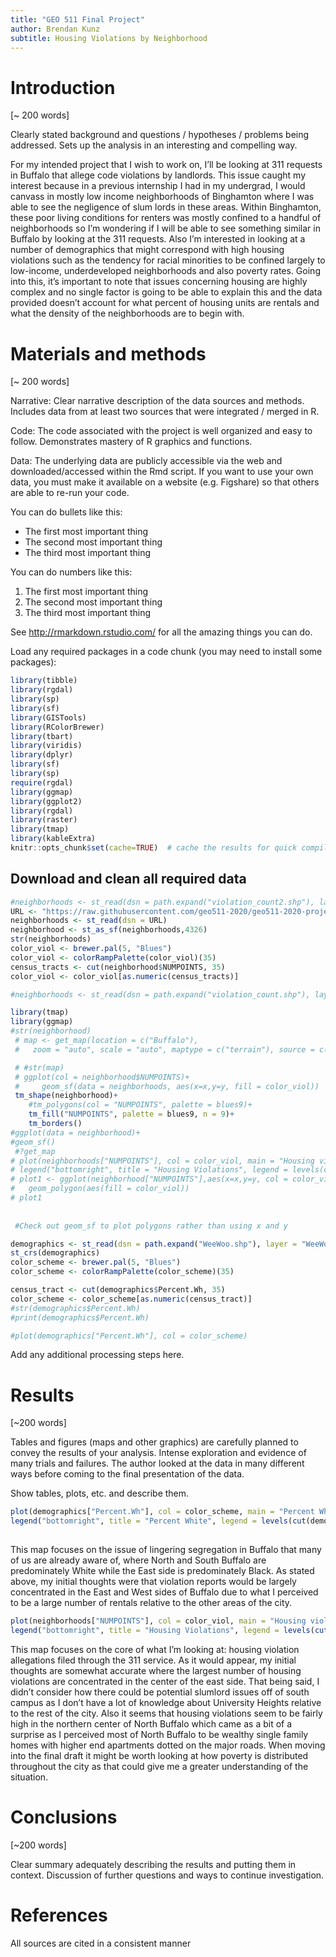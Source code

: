 ```yaml
---
title: "GEO 511 Final Project"
author: Brendan Kunz
subtitle: Housing Violations by Neighborhood 
---
```


# Introduction 

[~ 200 words]

Clearly stated background and questions / hypotheses / problems being addressed. Sets up the analysis in an interesting and compelling way.

For my intended project that I wish to work on, I’ll be looking at 311 requests in Buffalo that allege code violations by landlords. This issue caught my interest because in a previous internship I had in my undergrad, I would canvass in mostly low income neighborhoods of Binghamton where I was able to see the negligence of slum lords in these areas. Within Binghamton, these poor living conditions for renters was mostly confined to a handful of neighborhoods so I’m wondering if I will be able to see something similar in Buffalo by looking at the 311 requests. Also I’m interested in looking at a number of demographics that might correspond with high housing violations such as the tendency for racial minorities to be confined largely to low-income, underdeveloped neighborhoods and also poverty rates. Going into this, it’s important to note that issues concerning housing are highly complex and no single factor is going to be able to explain this and the data provided doesn’t account for what percent of housing units are rentals and what the density of the neighborhoods are to begin with.


# Materials and methods

[~ 200 words]

Narrative: Clear narrative description of the data sources and methods. Includes data from at least two sources that were integrated / merged in R.

Code: The code associated with the project is well organized and easy to follow. Demonstrates mastery of R graphics and functions.


Data: The underlying data are publicly accessible via the web and downloaded/accessed within the Rmd script. If you want to use your own data, you must make it available on a website (e.g. Figshare) so that others are able to re-run your code.

You can do bullets like this:

* The first most important thing
* The second most important thing
* The third most important thing 

You can do numbers like this:

1. The first most important thing
2. The second most important thing
3. The third most important thing

See [http://rmarkdown.rstudio.com/](http://rmarkdown.rstudio.com/) for all the amazing things you can do.


Load any required packages in a code chunk (you may need to install some packages):

```r
library(tibble)
library(rgdal)
library(sp)
library(sf)
library(GISTools)
library(RColorBrewer)
library(tbart)
library(viridis)
library(dplyr)
library(sf)
library(sp)
require(rgdal)
library(ggmap)
library(ggplot2)
library(rgdal)
library(raster)
library(tmap)
library(kableExtra)
knitr::opts_chunk$set(cache=TRUE)  # cache the results for quick compiling
```

## Download and clean all required data
```r
#neighborhoods <- st_read(dsn = path.expand("violation_count2.shp"), layer = "violation_count2")
URL <- "https://raw.githubusercontent.com/geo511-2020/geo511-2020-project-btkunz/master/violation_count3.geojson"
neighborhoods <- st_read(dsn = URL)
neighborhood <- st_as_sf(neighborhoods,4326)
str(neighborhoods)
color_viol <- brewer.pal(5, "Blues")
color_viol <- colorRampPalette(color_viol)(35)
census_tracts <- cut(neighborhood$NUMPOINTS, 35)
color_viol <- color_viol[as.numeric(census_tracts)]

#neighborhoods <- st_read(dsn = path.expand("violation_count.shp"), layer = "violation_count")

```

```r
library(tmap)
library(ggmap)
#str(neighborhood)
 # map <- get_map(location = c("Buffalo"),
 #   zoom = "auto", scale = "auto", maptype = c("terrain"), source = c("google"))

 # #str(map)
 # ggplot(col = neighborhood$NUMPOINTS)+
 #     geom_sf(data = neighborhoods, aes(x=x,y=y, fill = color_viol))
 tm_shape(neighborhood)+
    #tm_polygons(col = "NUMPOINTS", palette = blues9)+
    tm_fill("NUMPOINTS", palette = blues9, n = 9)+
    tm_borders()
#ggplot(data = neighborhood)+ 
#geom_sf()
 #?get_map
# plot(neighborhoods["NUMPOINTS"], col = color_viol, main = "Housing violation reports by neighborhood")
# legend("bottomright", title = "Housing Violations", legend = levels(cut(neighborhoods$NUMPOINTS, 5)), fill = color_viol) #ISSUE TO NOTE: it seems that the legend is uncooperative in matching the correct colors to the different values so whomever is peer reviewing this, do you have any suggestions?  
# plot1 <- ggplot(neighborhood["NUMPOINTS"],aes(x=x,y=y, col = color_viol))+
#   geom_polygon(aes(fill = color_viol))
# plot1
 
 
 #Check out geom_sf to plot polygons rather than using x and y
```




```r

demographics <- st_read(dsn = path.expand("WeeWoo.shp"), layer = "WeeWoo")
st_crs(demographics)
color_scheme <- brewer.pal(5, "Blues")
color_scheme <- colorRampPalette(color_scheme)(35)

census_tract <- cut(demographics$Percent.Wh, 35) 
color_scheme <- color_scheme[as.numeric(census_tract)]
#str(demographics$Percent.Wh)
#print(demographics$Percent.Wh)

#plot(demographics["Percent.Wh"], col = color_scheme)

```

Add any additional processing steps here.

# Results

[~200 words]

Tables and figures (maps and other graphics) are carefully planned to convey the results of your analysis. Intense exploration and evidence of many trials and failures. The author looked at the data in many different ways before coming to the final presentation of the data.

Show tables, plots, etc. and describe them.

```r
plot(demographics["Percent.Wh"], col = color_scheme, main = "Percent White by Neighborhood")
legend("bottomright", title = "Percent White", legend = levels(cut(demographics$Percent.Wh, 5)), fill = color_scheme)
     
```

  This map focuses on the issue of lingering segregation in Buffalo that many of us are already aware of, where North and South Buffalo are predominately White while the East side is predominately Black. As stated above, my initial thoughts were that violation reports would be largely concentrated in the East and West sides of Buffalo due to what I perceived to be a large number of rentals relative to the other areas of the city. 
```r
plot(neighborhoods["NUMPOINTS"], col = color_viol, main = "Housing violation reports by neighborhood")
legend("bottomright", title = "Housing Violations", legend = levels(cut(neighborhoods$NUMPOINTS, 5)), fill = color_viol) #ISSUE TO NOTE: it seems that the legend is uncooperative in matching the correct colors to the different values so whomever is peer reviewing this, do you have any suggestions?  
```

  This map focuses on the core of what I'm looking at: housing violation allegations filed through the 311 service. As it would appear, my initial thoughts are somewhat accurate where the largest number of housing violations are concentrated in the center of the east side. That being said, I didn't consider how there could be potential slumlord issues off of south campus as I don't have a lot of knowledge about University Heights relative to the rest of the city. Also it seems that housing violations seem to be fairly high in the northern center of North Buffalo which came as a bit of a surprise as I perceived most of North Buffalo to be wealthy single family homes with higher end apartments dotted on the major roads. When moving into the final draft it might be worth looking at how poverty is distributed throughout the city as that could give me a greater understanding of the situation. 

# Conclusions

[~200 words]

Clear summary adequately describing the results and putting them in context. Discussion of further questions and ways to continue investigation.

# References

All sources are cited in a consistent manner
